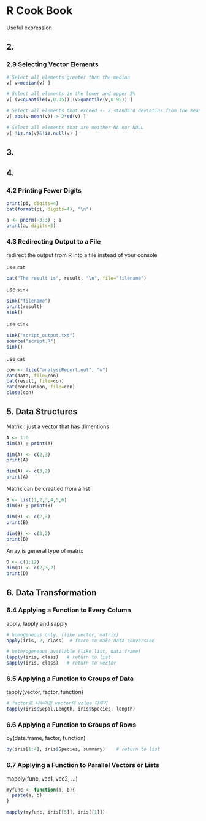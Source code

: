 R Cook Book
====================================================

Useful expression

## 2.

### 2.9 Selecting Vector Elements

```r
# Select all elements greater than the median
v[ v>median(v) ]

# Select all elements in the lower and upper 5%
v[ (v<quantile(v,0.05))|(v>quantile(v,0.95)) ]

# Select all elements that exceed +- 2 standard deviatins from the mean
v[ abs(v-mean(v)) > 2*sd(v) ]

# Select all elements that are neither NA nor NULL
v[ !is.na(v)&!is.null(v) ]
```

## 3.

## 4. 

### 4.2 Printing Fewer Digits

```r
print(pi, digits=4)
cat(format(pi, digits=4), "\n")

a <- pnorm(-3:3) ; a
print(a, digits=3)
```

### 4.3 Redirecting Output to a File

redirect the output from R into a file instead of your console

use `cat`
```r
cat("The result is", result, "\n", file="filename")
```

use `sink`
```r
sink("filename")
print(result)
sink()
```

use `sink` 
```r
sink("script_output.txt")
source("script.R")
sink()
```

use `cat`
```r
con <- file("analysiReport.out", "w")
cat(data, file=con)
cat(result, file=con)
cat(conclusion, file=con)
close(con)
```

## 5. Data Structures

Matrix : just a vector that has dimentions

```r
A <- 1:6
dim(A) ; print(A)

dim(A) <- c(2,3)
print(A)

dim(A) <- c(3,2)
print(A)
```

Matrix can be creatied from a list

```r
B <- list(1,2,3,4,5,6)
dim(B) ; print(B)

dim(B) <- c(2,3)
print(B)

dim(B) <- c(3,2)
print(B)
```

Array is general type of matrix

```r
D <- c(1:12)
dim(D) <- c(2,3,2)
print(D)
```

## 6. Data Transformation

### 6.4 Applying a Function to Every Column

apply, lapply and sapply

```r
# homogeneous only. (like vector, matrix)
apply(iris, 2, class)  # force to make data conversion

# heterogeneous available (like list, data.frame)
lapply(iris, class)   # return to list
sapply(iris, class)   # return to vector
```

### 6.5 Applying a Function to Groups of Data

tapply(vector, factor, function)

```r
# factor로 나누어진 vector의 value 다루기
tapply(iris$Sepal.Length, iris$Species, length)
```

### 6.6 Applying a Function to Groups of Rows

by(data.frame, factor, function)

```r
by(iris[1:4], iris$Species, summary)    # return to list

```

### 6.7 Applying a Function to Parallel Vectors or Lists

mapply(func, vec1, vec2, ...)

```r
myfunc <- function(a, b){
  paste(a, b)
}

mapply(myfunc, iris[[5]], iris[[1]])
```



